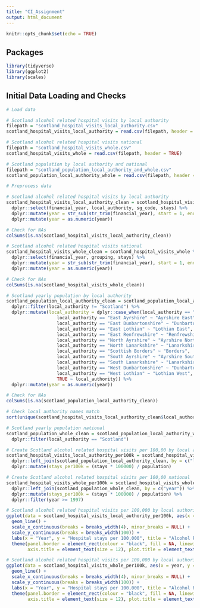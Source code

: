 ```yaml
---
title: "CI_Assignment"
output: html_document
---
```


```r

knitr::opts_chunk$set(echo = TRUE)

```

## Packages 

```r

library(tidyverse)
library(ggplot2)
library(scales)

```

## Initial Data Loading and Checks 

```r

# Load data 

# Scotland alcohol related hospital visits by local authority 
filepath = "scotland_hospital_visits_local_authority.csv"
scotland_hospital_visits_local_authority = read.csv(filepath, header = TRUE)

# Scotland alcohol related hospital visits national 
filepath = "scotland_hospital_visits_whole.csv"
scotland_hospital_visits_whole = read.csv(filepath, header = TRUE)

# Scotland population by local authority and national 
filepath = "scotland_population_local_authority_and_whole.csv"
scotland_population_local_authority_whole = read.csv(filepath, header = TRUE)

```

```r

# Preprocess data 

# Scotland alcohol related hospital visits by local authority 
scotland_hospital_visits_local_authority_clean = scotland_hospital_visits_local_authority %>% 
  dplyr::select(financial_year, local_authority, sg_code, stays) %>% 
  dplyr::mutate(year = str_sub(str_trim(financial_year), start = 1, end = 4)) %>% 
  dplyr::mutate(year = as.numeric(year))

# Check for NAs
colSums(is.na(scotland_hospital_visits_local_authority_clean))

# Scotland alcohol related hospital visits national 
scotland_hospital_visits_whole_clean = scotland_hospital_visits_whole %>% 
  dplyr::select(financial_year, grouping, stays) %>% 
  dplyr::mutate(year = str_sub(str_trim(financial_year), start = 1, end = 4)) %>% 
  dplyr::mutate(year = as.numeric(year))

# Check for NAs
colSums(is.na(scotland_hospital_visits_whole_clean))

# Scotland yearly population by local authority 
scotland_population_local_authority_clean = scotland_population_local_authority_whole %>% 
  dplyr::filter(local_authority != "Scotland") %>% 
  dplyr::mutate(local_authority = dplyr::case_when(local_authority == "City of Edinburgh" ~ "Edinburgh City", 
                   local_authority == "East Ayrshire" ~ "Ayrshire East", 
                   local_authority == "East Dunbartonshire" ~ "Dunbartonshire East", 
                   local_authority == "East Lothian" ~ "Lothian East", 
                   local_authority == "East Renfrewshire" ~ "Renfrewshire East", 
                   local_authority == "North Ayrshire" ~ "Ayrshire North", 
                   local_authority == "North Lanarkshire" ~ "Lanarkshire North", 
                   local_authority == "Scottish Borders" ~ "Borders", 
                   local_authority == "South Ayrshire" ~ "Ayrshire South", 
                   local_authority == "South Lanarkshire" ~ "Lanarkshire South", 
                   local_authority == "West Dunbartonshire" ~ "Dunbartonshire West", 
                   local_authority == "West Lothian" ~ "Lothian West", 
                   TRUE ~ local_authority)) %>% 
  dplyr::mutate(year = as.numeric(year))

# Check for NAs
colSums(is.na(scotland_population_local_authority_clean))

# Check local authority names match 
sort(unique(scotland_hospital_visits_local_authority_clean$local_authority)) == sort(unique(scotland_population_local_authority_clean$local_authority))

# Scotland yearly population national 
scotland_population_whole_clean = scotland_population_local_authority_whole %>% 
  dplyr::filter(local_authority == "Scotland")

# Create Scotland alcohol related hospital visits per 100,00 by local authority 
scotland_hospital_visits_local_authority_per100k = scotland_hospital_visits_local_authority_clean %>% 
  dplyr::left_join(scotland_population_local_authority_clean, by = c("local_authority", "year")) %>% 
  dplyr::mutate(stays_per100k = (stays * 100000) / population)

# Create Scotland alcohol related hospital visits per 100,00 national 
scotland_hospital_visits_whole_per100k = scotland_hospital_visits_whole_clean %>% 
  dplyr::left_join(scotland_population_whole_clean, by = c("year")) %>% 
  dplyr::mutate(stays_per100k = (stays * 100000) / population) %>% 
  dplyr::filter(year >= 1997)

```

```r

# Scotland alcohol related hospital visits per 100,000 by local authority 
ggplot(data = scotland_hospital_visits_local_authority_per100k, aes(x = year, y = stays_per100k, colour = local_authority)) +
  geom_line() +
  scale_x_continuous(breaks = breaks_width(4), minor_breaks = NULL) +
  scale_y_continuous(breaks = breaks_width(100)) +
  labs(x = "Year", y = "Hospital stays per 100,000", title = "Alcohol Related Hospital Visits per 100,000 by Local Authority - Scotland") +
  theme(panel.border = element_rect(colour = "black", fill = NA, linewidth = 0.5), axis.text = element_text(color = "black", size = 10),
        axis.title = element_text(size = 12), plot.title = element_text(size = 12, face = "bold"), legend.title = element_blank())

```

```r

# Scotland alcohol related hospital visits per 100,000 by local authority 
ggplot(data = scotland_hospital_visits_whole_per100k, aes(x = year, y = stays_per100k)) +
  geom_line() +
  scale_x_continuous(breaks = breaks_width(4), minor_breaks = NULL) +
  scale_y_continuous(breaks = breaks_width(100)) +
  labs(x = "Year", y = "Hospital stays per 100,000", title = "Alcohol Related Hospital Visits per 100,000 by Local Authority - Scotland") +
  theme(panel.border = element_rect(colour = "black", fill = NA, linewidth = 0.5), axis.text = element_text(color = "black", size = 10),
        axis.title = element_text(size = 12), plot.title = element_text(size = 12, face = "bold"), legend.title = element_blank())

```
